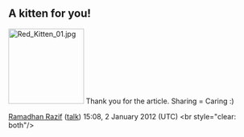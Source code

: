 <article id="34257004" title=User talk:Ramadhan Razif>
	<talkpage id="34257004" title="User talk:Ramadhan Razif">
== A kitten for you! ==

[[File:Red Kitten 01.jpg|left|150px]]
Thank you for the article. Sharing = Caring :)

[[User:Ramadhan Razif|Ramadhan Razif]] ([[User talk:Ramadhan Razif#top|talk]]) 15:08, 2 January 2012 (UTC)
&lt;br style=&quot;clear: both&quot;/&gt;
	</talkpage>
</article>